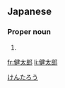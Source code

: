 ==Japanese==
{{ja-kanjitab|健|太|郎}}

===Proper noun===
{{ja-pos|proper|けんたろう}}

# {{given name|male|lang=ja}}

[[Category:Japanese male given names|けんたろう]]

[[fr:健太郎]]
[[li:健太郎]]